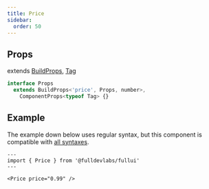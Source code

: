 ```yaml
---
title: Price
sidebar: 
  order: 50
---
```


## Props
extends [BuildProps](/guides/components), [Tag](/components/tag)
```ts
interface Props
  extends BuildProps<'price', Props, number>,
    ComponentProps<typeof Tag> {}
```

## Example
The example down below uses regular syntax, but this component is compatible with [all syntaxes](/guides/components#syntax).

```astro live
---
import { Price } from '@fulldevlabs/fullui'
---

<Price price="0.99" />
```